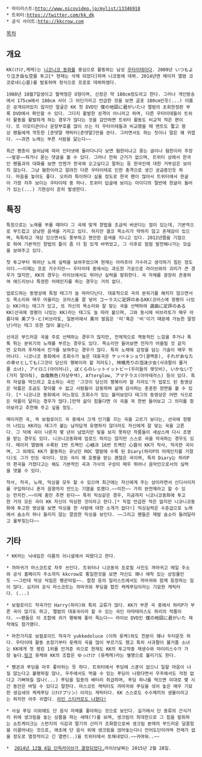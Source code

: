  * 마이리스트:http://www.nicovideo.jp/mylist/13346918
 * 트위터:https://twitter.com/kk_dk
 * 공식 사이트:http://kkcrow.com

[[목차]]

== 개요 ==

 KK(けけ,케케)는 [[니코니코 동화]]를 중심으로 활동하는 남성 [[우타이테]]이다. 2009년 いつもより泣き虫な空를 투고[* 현재는 삭제 되었다]하며 니코동에 데뷔. 2014년엔 메이저 앨범 코코로네(心音)를 발표하며 정식으로 프로로 데뷔하였다.

 1988년 10월7일생이고 혈액형은 O형이며, 신장은 약 180cm정도라고 한다. 그러나 개인방송에서 175cm에서 180cm 사이 그 어딘가라고 언급한 것을 보면 굽포 180cm인듯(...) 이름은 공개되어있지 않지만 얼굴은 KK 첫 DVD인 僕の地図に君がいた나 앨범의 초회한정판 부록 DVD에서 확인할 수 있다. 그다지 활발한 성격이 아니라고 하며, 다른 우타이테들이 트위터 활동을 활발하게 하는 경우가 많다는 것을 감안하면 트위터 활동도 비교적 적은 편이다. 또 이모티콘이나 문장부호를 많이 쓰는 타 우타이테들과 비교했을 때 멘트도 짧고 항상 팬들에게 깍듯한 [존댓말 캐릭터|존댓말]만을 쓴다. 그러면서도 하는 짓이나 말은 꽤 귀엽다. ~~과연 노래는 부른 사람을 닮는다~~ 

 최근 팬층이 늘어남에 따라 인터넷에 돌아다니다 보면 혐한이냐고 묻는 글이나 혐한이라 주장~~발광~~하거나 묻는 댓글을 볼 수 있다. 그러나 전혀 근거가 없으며, 트위터 상에서 한국인 팬들과의 대화를 보면 언젠가 한국에 오고싶다고 말하는 등 한국인에 대한 거부감은 보이지 않는다. 그냥 혐한이라고 알려진 다른 우타이테로 인한 충격으로 생긴 궁금증인듯 하다. 마음을 놓아도 좋다. 오히려 특이하다 싶을 정도로 한국 팬이 많아서 트위터에서 한글이 가장 자주 보이는 우타이테 중 하나. 트위터 답글에 보이는 아이디의 절반에 한글이 들어가 있는(...) 기현상이 흔히 발생한다.

== 특징 ==

 특징으로는 노래를 부를 때마다 그 곡에 맞게 창법을 조금씩 바꾼다는 점이 있는데, 기본적으로 부드럽고 상냥한 음색을 가지고 있다. 하지만 결코 목소리가 약하지 않고 존재감이 있으며, 독특하고 개성 있으면서도 풍부하고 편안한 음색을 지니고 있다. 2012년쯤을 기점으로 하여 기본적인 창법의 틀이 좀 더 힘 있게 바뀌었고, 그 이후로 점점 발전해나가는 모습을 보여주고 있다.

 첫 투고부터 뛰어난 노래 실력을 보여주었으며 현재는 아마추어 가수라고 생각하기 힘든 정도이다.~~이제는 프로 가수지만~~ 우타이테 중에서는 과도한 가공으로 라이브와의 괴리가 큰 경우가 많지만, KK의 경우는 라이브에서도 뛰어난 실력을 발휘한다. 곡 자체를 광장히 존중하여 애드리브나 특정한 어레인지를 하는 경우는 거의 없다.  

 업로드하는 동영상에 특정 태그가 늘 따라다닌다. 대표적으로 곡의 분위기를 해치지 않으면서도 목소리와 매우 어울리는 코러스를 잘 넣어 コーラスに定評のあるKK(코러스에 정평이 나있는 KK)라는 태그가 있고, 또 자신의 목소리와 잘 맞는 곡을 선택하여 選曲に定評のあるKK(선곡에 정평이 나있는 KK)라는 태그도 늘 따라 붙으며, 그와 동시에 비브라토가 매우 아름다워 美ブラ-と(비브라토, 일본어에서 美의 발음은 '미'혹은 '비'이기 때문에 가능한 말장난)라는 태그 또한 많이 붙는다.

 선곡은 부드러운 곡을 주로 선택하는 경우가 많지만, 전체적으로 역동적인 느낌을 주거나 톡톡 튀는 분위기의 노래를 부르는 경우도 있다. 목소리만 들어보면 전자가 어울릴 것 같지만 오히려 후자에서 진가를 보여주는 경우가 많다. 특히 노래에 감정을 담는 기술이 매우 뛰어나다. 니코니코 동화에서 조회수가 높은 대표곡은 ケッペキショウ(결벽증), それがあなたの幸せとしても(그것이 당신의 행복이라 할 지라도), 林檎売りの泡沫少女(사과팔이 물거품 소녀), アイロニ(아이러니), ぼくらのレットイットビー(우리들의 렛잇비), いかないで(가지 말아줘), 自傷無色(자상무색), Afterglow, アマテラス(아마테라스) 등이 있다. 특히 자살을 막으려고 호소하는 곡인 '그것이 당신의 행복이라 할 지라도'가 업로드 된 동영상은 악플은 조금도 찾아볼 수 없고 사람들이 감동하며 삶에 감사하는 훈훈한 장면을 볼 수 있다. [* 니코니코 동화에서 어느정도 조회수가 있는 불러보았다 태그의 동영상은 어떤 식으로든 악플이 달리는 경우가 많다.]만약 삶이 힘들다면 이 곡을 꼭 한번 들어보고 그 의미를 찾아보라고 추천해 주고 싶을 정도.

 메이저한 곡, 즉 보컬로이드 곡 중에서 크게 인기를 끄는 곡을 고르기 보다는, 선곡에 정평이 나있는 KK라는 태그가 붙는 남자답게 유명하지 않더라도 자신에게 잘 맞는 곡을 고른다. 그 덕에 곡이 나온지 몇 년이 넘었지만 빛을 보지 못하던 작품들이 새삼스래 다시 조명을 받는 경우도 있다. 니코니코동화에 업로드 하지는 않지만 스스로 곡을 작곡하는 경우도 있다. 메이저 앨범에 수록된 1번 트랙인 心根과 16번 트랙인 心音이 KK가 작사, 작곡한 곡이며, 그 외에도 KK가 활동하는 유닛인 ROC 앨범에 수록 된 Diary(하리P의 어레인지를 거쳤다)도 그가 만든 곡이다. 모든 곡이 꽤 호평을 받는 괜찮은 곡이며, 특히 Diary는 하리P의 편곡을 거쳤다고는 해도 기본적인 곡과 가사의 구성이 매우 뛰어나 음악인으로서의 실력을 엿볼 수 있다.

 작사, 작곡, 노래, 믹싱을 모두 할 수 있으며 최근에는 자신에게 주는 상이라면서 신디사이저를 구입하더니 혼자 음향까지 만드는 기염을 토했다.~~미친~~ 가히 완전체라고 할 수 있는 먼치킨.~~이제 춤만 추면 된다~~ 특히 믹싱같은 경우, 지금까지 니코니코동화에 투고한 거의 모든 곡이 KK 자신이 믹싱한 것이라고 한다.[* 직접 언급한 적은 없지만 니코니코동화에 투고한 영상을 보면 믹싱을 한 사람에 대한 소개가 없다!] 믹싱실력은 수준급으로 노래에서 숨소리 하나 들리지 않는 깔끔한 믹싱을 보인다. ~~그리고 팬들은 제발 숨소리 들려달라고 울부짖는다~~


== 기타 ==
 
 * KK라는 닉네임은 이름의 이니셜에서 따왔다고 한다.

 * 까마귀가 마스코트로 자주 쓰인다. 트위터나 니코동의 프로필 사진도 까마귀고 메일 주소와 공식 홈페이지 주소까지 kkcrow로 통일한것을 보면 자신도 꽤나 애착 있는 상징물인듯 ~~그런데 막상 덕질은 펭귄덕질~~. 합창 등의 일러스트에서도 까마귀와 함께 등장하는 일이 많다. 심지어 공식 마스코트는 까마귀와 푸딩을 합친 케케푸딩이라는 기묘한 캐릭터다. (...)

 * 보컬로이드 작곡가인 Harry(하리)와 특히 교류가 많다. KK가 부른 곡 중에서 하리P가 부른 곡이 많기도 하고, 앨범의 대표곡이라 할 수 있는 곡인 아마테라스도 하리의 작품이다. ~~팬들은 이 조합에 귀가 행복해 좋아 죽는다~~ 라이브 DVD인 僕の地図に君がいた 제작에도 참가했다.

 * 마찬가지로 보컬로이드 작곡가 yukkedoluce (이하 윳케)와도 친분이 꽤나 두터운듯 하다. 우타이테 활동 초창기부터 윳케의 곡을 많이 부르기도 했고 특히 사과팔이 물거품 소녀는 KK에게 첫 랭킹 1위를 안겨준 곡으로 현재도 KK의 투고작중 재생수와 마이리스수가 가장 높다.[http://www.nicovideo.jp/watch/sm19414745 링크] 윳케와 KK의 조합은 ゆっけけ (윳케케)라는 별명으로 불리기도 한다.

 * 펭귄과 푸딩을 아주 좋아하는 듯 하다. 트위터에서 푸딩에 스푼이 없으니 일할 마음이 나질 않는다고 불평하질 않나, 우주에서도 먹을 수 있는 푸딩이 나왔다면서 우주에서도 걱정 없다고 기뻐하질 않나(...) 푸딩을 일종의 배터리 취급하며, 푸딩 하나를 먹으면 이대로 몇 시간 동안은 버틸 수 있다고 말한다. 마스코트 캐릭터도 까마귀와 푸딩을 섞어 놓은 매우 기묘한 생김새의 케케푸딩（けけプリン）이라는 캐릭터다. KK 스스로도 수수께끼의 생물이라고는 하지만 아주 귀엽다. [https://store.line.me/stickershop/product/1035048/en 라인 스티커로도 나왔다!]

 * 사실 푸딩 이외에도 단 음식 자체를 좋아하는 것으로 보인다. 길가에서 단 종류의 간식거리 위에 생크림을 놓는 상품을 파는 세태(?)를 보며, 생크림이 최대한으로 그 힘을 발휘하는 쇼트케이크는 스펀지의 식감과 딸기의 산미가 조화함으로써 생크림 본래의 부드러운 달콤함을 이끌어내는 것으로, 애초에 단 음식 위에 생크림을 얹어놓는다니 언어도단이라며 전례가 없을 정도로 열정적이고 긴 열변(..)을 트위터에서 토해내었다.~~귀여워..~~

 *  [https://twitter.com/KK_DK/status/541246303619923968 2014년 12월 6일 단독라이브가 결정되었다.]라이브날짜는 2015년 2월 28일.
